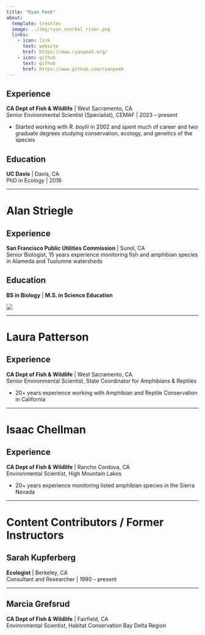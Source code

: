 ```yaml
---
title: "Ryan Peek"
about:
  template: trestles
  image: ../img/ryan_snorkel_river.png
  links:
    - icon: link
      text: website
      href: https://www.ryanpeek.org/
    - icon: github
      text: github
      href: https://www.github.com/ryanpeek
---
```



## Experience

**CA Dept of Fish & Wildlife** | West Sacramento, CA<br />
Senior Environmental Scientist (Specialist), CEMAF | 2023 – present

 - Started working with *R. boylii* in 2002 and spent much of career and two graduate degrees studying conservation, ecology, and genetics of the species

## Education

**UC Davis** | Davis, CA<br />
PhD in Ecology | 2018

------------------

# Alan Striegle

## Experience

**San Francisco Public Utilities Commission** | Sunol, CA<br />
Senior Biologist, 15 years experience monitoring fish and amphibian species in Alameda and Tuolumne watersheds

## Education

**BS in Biology** | **M.S. in Science Education**<br />

![](../img/alan_profile_photo.png)

-----------------

# Laura Patterson

## Experience

**CA Dept of Fish & Wildlife** | West Sacramento, CA<br />
Senior Environmental Scientist, State Coordinator for Amphibians & Reptiles

 - 20+ years experience working with Amphibian and Reptile Conservation in California

-----------------

# Isaac Chellman

## Experience

**CA Dept of Fish & Wildlife** | Rancho Cordova, CA<br />
Environmental Scientist, High Mountain Lakes

 - 20+ years experience monitoring listed amphibian species in the Sierra Nevada

------------------

# Content Contributors / Former Instructors 

## Sarah Kupferberg

**Ecologist** | Berkeley, CA<br />
Consultant and Researcher | 1990 – present

------------------ 

## Marcia Grefsrud

**CA Dept of Fish & Wildlife** | Fairfield, CA<br />
Environmental Scientist, Habitat Conservation Bay Delta Region
